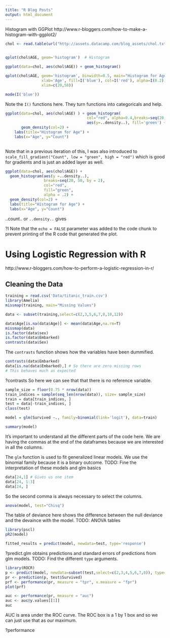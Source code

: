 ```yaml
---
title: "R Blog Posts"
output: html_document
---
```


Histogram with GGPlot
http://www.r-bloggers.com/how-to-make-a-histogram-with-ggplot2/
```r
chol <- read.table(url("http://assets.datacamp.com/blog_assets/chol.txt"), header = TRUE)
                       
```


```r
qplot(chol$AGE, geom='histogram')  # Histogram  
```

```r
ggplot(data=chol, aes(chol$AGE)) + geom_histogram()
```

```r
qplot(chol$AGE, geom='histogram', binwidth=0.5, main="Histogram for Age",
                xlab='Age', fill=I('blue'), col=I('red'), alpha=I(0.2),
                xlim=c(20,50))

mode(I('blue'))
```
                
Note the `I()` functions here. They turn functions into categoricals and help. 

```r
ggplot(data=chol, aes(chol$AGE) ) + geom_histogram(
                                    col="red", alpha=0.4,breaks=seq(20,50, by=2), 
                                    aes(y=..density..), fill='green') +
       geom_density(col=2) + 
    labs(title="Histogram for Age") +
    labs(x="Age", y="Count")
      
```
Note that in a previous iteration of this, I was also introduced to `scale_fill_gradient("Count", low = "green", high = "red")` which is good for gradients and is just an added layer as well.


```r
ggplot(data=chol, aes(chol$AGE)) + 
  geom_histogram(aes(y =..density..), 
                 breaks=seq(20, 50, by = 2), 
                 col="red", 
                 fill="green", 
                 alpha = .2) + 
  geom_density(col=2) + 
  labs(title="Histogram for Age") +
  labs(x="Age", y="Count")

```


..count.. or `..density..` gives 

?I
Note that the `echo = FALSE` parameter was added to the code chunk to prevent printing of the R code that generated the plot.

# Using Logistic Regression with R
http://www.r-bloggers.com/how-to-perform-a-logistic-regression-in-r/

## Cleaning the Data

```r
training = read.csv('Data/titanic_train.csv')
library(Amelia)
missmap(training, main="Missing Values")
```

```r
data <- subset(training,select=c(2,3,5,6,7,8,10,12))
```

```r
data$Age[is.na(data$Age)] <- mean(data$Age,na.rm=T)
missmap(data)
is.factor(data$sex)
is.factor(data$Embarked)
contrasts(data$Sex)

```
The `contrasts` function shows how the variables have been dummified. 

```r
contrasts(data$Embarked)
data[is.na(data$Embarked),] # So there are zero missing rows
# This behaves much as expected

```
?contrasts
So here we can see that that there is no reference variable. 

```r
sample_size = floor(0.75 * nrow(data))
train_indices = sample(seq_len(nrow(data)), size= sample_size)
train = data[train_indices, ]
test = data[-train_indices, ]
class(test)

model = glm(Survived ~., family=binomial(link='logit'), data=train)

summary(model)
```

It's important to understand all the different parts of the code here. We are having the commas at the end of the dataframes because we are interested in all the columns. 

The `glm` function is used to fit generalized linear models. We use the binomial family because it is a binary outcome.  TODO: Fine the interpretation of these models and glm basics


```r
data[24,1] # Gives us one item
data[24, 1:3]
data[24, ]
```

So the second comma is always necessary to select the columns.

```r
anova(model, test="Chisq")

```
The table of deviance here shows the difference between the null deviance and the devaince with the model. TODO: ANOVA tables

```r
library(pscl)
pR2(model)

fitted_results = predict(model, newdata=test, type='response')


```
?predict.glm obtains predictions and standard errors of predictions from glm models. TODO: Find the different `type` arguments. 

```r
library(ROCR)
p <- predict(model, newdata=subset(test,select=c(2,3,4,5,6,7,8)), type="response")
pr <- prediction(p, test$Survived)
prf <- performance(pr, measure = "tpr", x.measure = "fpr")
plot(prf)

auc <- performance(pr, measure = "auc")
auc <- auc@y.values[[1]]
auc
```
AUC is area under the ROC curve. The ROC box is a 1 by 1 box and so we can just use that as our maximum.

?performance

